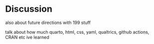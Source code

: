 # Discussion {.unnumbered}

also about future directions with 199 stuff

talk about how much quarto, html, css, yaml, qualtrics, github actions, CRAN etc ive learned
